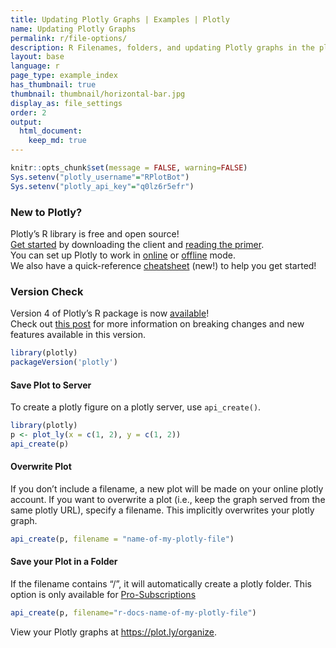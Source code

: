 ```yaml
---
title: Updating Plotly Graphs | Examples | Plotly
name: Updating Plotly Graphs
permalink: r/file-options/
description: R Filenames, folders, and updating Plotly graphs in the plotly cloud.
layout: base
language: r
page_type: example_index
has_thumbnail: true
thumbnail: thumbnail/horizontal-bar.jpg
display_as: file_settings
order: 2
output:
  html_document:
    keep_md: true
---
```


```r
knitr::opts_chunk$set(message = FALSE, warning=FALSE)
Sys.setenv("plotly_username"="RPlotBot")
Sys.setenv("plotly_api_key"="q0lz6r5efr")
```
### New to Plotly?

Plotly's R library is free and open source!<br>
[Get started](https://plot.ly/r/getting-started/) by downloading the client and [reading the primer](https://plot.ly/r/getting-started/).<br>
You can set up Plotly to work in [online](https://plot.ly/r/getting-started/#hosting-graphs-in-your-online-plotly-account) or [offline](https://plot.ly/r/offline/) mode.<br>
We also have a quick-reference [cheatsheet](https://images.plot.ly/plotly-documentation/images/r_cheat_sheet.pdf) (new!) to help you get started!

### Version Check

Version 4 of Plotly's R package is now [available](https://plot.ly/r/getting-started/#installation)!<br>
Check out [this post](http://moderndata.plot.ly/upgrading-to-plotly-4-0-and-above/) for more information on breaking changes and new features available in this version.
```r
library(plotly)
packageVersion('plotly')
```

#### Save Plot to Server
To create a plotly figure on a plotly server, use `api_create()`.

```r
library(plotly)
p <- plot_ly(x = c(1, 2), y = c(1, 2))
api_create(p)
```

#### Overwrite Plot

If you don't include a filename, a new plot will be made on your online plotly account. If you want to overwrite a plot (i.e., keep the graph served from the same plotly URL), specify a filename. This implicitly overwrites your plotly graph.

```r
api_create(p, filename = "name-of-my-plotly-file")
```

#### Save your Plot in a Folder
If the filename contains "/", it will automatically create a plotly folder. This option is only available for [Pro-Subscriptions](https://plot.ly/products/cloud/)

```r
api_create(p, filename="r-docs-name-of-my-plotly-file")
```

View your Plotly graphs at [https://plot.ly/organize](https://plot.ly/organize).
